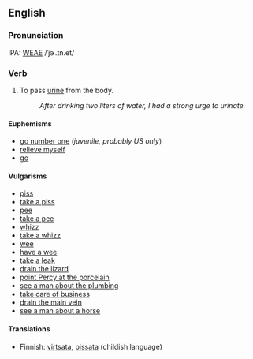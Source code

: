== English ==

===Pronunciation===
IPA: [[WEAE]] /ˈjɚ.ɪn.et/

=== Verb ===

# To pass [[urine]] from the body.
#: ''After drinking two liters of water, I had a strong urge to urinate.''

==== Euphemisms ====

* [[go number one]] (''juvenile, probably US only'')
* [[relieve myself]]
* [[go]]

==== Vulgarisms ====

*[[piss]]
*[[take a piss]]
*[[pee]]
*[[take a pee]]
*[[whizz]]
*[[take a whizz]]
*[[wee]]
*[[have a wee]]
*[[take a leak]]
*[[drain the lizard]]
*[[point Percy at the porcelain]]
*[[see a man about the plumbing]]
*[[take care of business]]
*[[drain the main vein]]
*[[see a man about a horse]]

==== Translations ====

*Finnish: [[virtsata]], [[pissata]] (childish language)